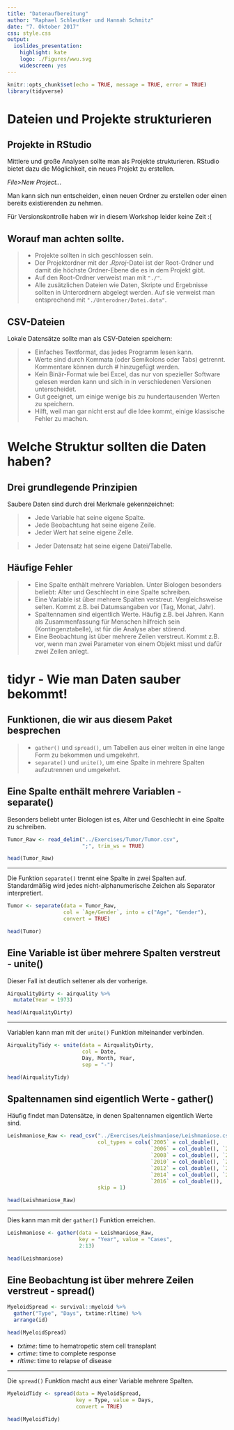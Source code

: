 ```yaml
---
title: "Datenaufbereitung"
author: "Raphael Schleutker und Hannah Schmitz"
date: "7. Oktober 2017"
css: style.css
output: 
  ioslides_presentation: 
    highlight: kate
    logo: ./Figures/wwu.svg
    widescreen: yes
---
```


```r
knitr::opts_chunk$set(echo = TRUE, message = TRUE, error = TRUE)
library(tidyverse)
```

# Dateien und Projekte strukturieren

## Projekte in RStudio

Mittlere und große Analysen sollte man als Projekte strukturieren. RStudio bietet dazu die Möglichkeit, ein neues Projekt zu erstellen.

*File>New Project...*

Man kann sich nun entscheiden, einen neuen Ordner zu erstellen oder einen bereits existierenden zu nehmen.

Für Versionskontrolle haben wir in diesem Workshop leider keine Zeit :(


## Worauf man achten sollte.

>- Projekte sollten in sich geschlossen sein.
>- Der Projektordner mit der *.Rproj*-Datei ist der Root-Ordner und damit die höchste Ordner-Ebene die es in dem Projekt gibt.
>- Auf den Root-Ordner verweist man mit `"./"`.
>- Alle zusätzlichen Dateien wie Daten, Skripte und Ergebnisse sollten in Unterordnern abgelegt werden. Auf sie verweist man entsprechend mit `"./Unterodner/Datei.data"`.


## CSV-Dateien

Lokale Datensätze sollte man als CSV-Dateien speichern:

>- Einfaches Textformat, das jedes Programm lesen kann.
>- Werte sind durch Kommata (oder Semikolons oder Tabs) getrennt. Kommentare können durch *\#* hinzugefügt werden.
>- Kein Binär-Format wie bei Excel, das nur von spezieller Software gelesen werden kann und sich in in verschiedenen Versionen unterscheidet.
>- Gut geeignet, um einige wenige bis zu hundertausenden Werten zu speichern.
>- Hilft, weil man gar nicht erst auf die Idee kommt, einige klassische Fehler zu machen.


# Welche Struktur sollten die Daten haben?

<!-- Erklären, was tidy data ist und an Beispielen aufzeigen, wo Fehler liegen und wie man diese beheben kann (ohne darauf einzugehen, wie dies in R gemacht wird. Das kommt später). -->

## Drei grundlegende Prinzipien

Saubere Daten sind durch drei Merkmale gekennzeichnet:

>- Jede Variable hat seine eigene Spalte.
>- Jede Beobachtung hat seine eigene Zeile.
>- Jeder Wert hat seine eigene Zelle.

>- Jeder Datensatz hat seine eigene Datei/Tabelle.

<!-- Hier sollten ein paar Beispiele kommen, was keine sauberen Daten sind. -->

## Häufige Fehler

>- Eine Spalte enthält mehrere Variablen. Unter Biologen besonders beliebt: Alter und Geschlecht in eine Spalte schreiben.
>- Eine Variable ist über mehrere Spalten verstreut. Vergleichsweise selten. Kommt z.B. bei Datumsangaben vor (Tag, Monat, Jahr).
>- Spaltennamen sind eigentlich Werte. Häufig z.B. bei Jahren. Kann als Zusammenfassung für Menschen hilfreich sein (Kontingenztabelle), ist für die Analyse aber störend.
>- Eine Beobachtung ist über mehrere Zeilen verstreut. Kommt z.B. vor, wenn man zwei Parameter von einem Objekt misst und dafür zwei Zeilen anlegt.


# tidyr - Wie man Daten sauber bekommt!

<!-- In diesem Abschnitt auch magrittr und die Pipe erklären? -->

## Funktionen, die wir aus diesem Paket besprechen

>- `gather()` und `spread()`, um Tabellen aus einer weiten in eine lange Form zu bekommen und umgekehrt.
>- `separate()` und `unite()`, um eine Spalte in mehrere Spalten aufzutrennen und umgekehrt.


## Eine Spalte enthält mehrere Variablen - separate()

Besonders beliebt unter Biologen ist es, Alter und Geschlecht in eine Spalte zu schreiben.

```r
Tumor_Raw <- read_delim("../Exercises/Tumor/Tumor.csv",
                        ";", trim_ws = TRUE)
```

```r
head(Tumor_Raw)
```


***

Die Funktion `separate()` trennt eine Spalte in zwei Spalten auf. Standardmäßig wird jedes nicht-alphanumerische Zeichen als Separator interpretiert.

```r
Tumor <- separate(data = Tumor_Raw,
                  col = `Age/Gender`, into = c("Age", "Gender"),
                  convert = TRUE)

head(Tumor)
```


## Eine Variable ist über mehrere Spalten verstreut - unite()

Dieser Fall ist deutlich seltener als der vorherige.

```r
AirqualityDirty <- airquality %>%
  mutate(Year = 1973)
```

```r
head(AirqualityDirty)
```

***

Variablen kann man mit der `unite()` Funktion miteinander verbinden.

```r
AirqualityTidy <- unite(data = AirqualityDirty,
                        col = Date,
                        Day, Month, Year,
                        sep = "-")

head(AirqualityTidy)
```



## Spaltennamen sind eigentlich Werte - gather()

Häufig findet man Datensätze, in denen Spaltennamen eigentlich Werte sind.

```r
Leishmaniose_Raw <- read_csv("../Exercises/Leishmaniose/Leishmaniose.csv",
                             col_types = cols(`2005` = col_double(),
                                              `2006` = col_double(), `2007` = col_double(),
                                              `2008` = col_double(), `2009` = col_double(),
                                              `2010` = col_double(), `2011` = col_double(),
                                              `2012` = col_double(), `2013` = col_double(),
                                              `2014` = col_double(), `2015` = col_double(),
                                              `2016` = col_double()),
                             skip = 1)
```

```r
head(Leishmaniose_Raw)
```

***

Dies kann man mit der `gather()` Funktion erreichen.

```r
Leishmaniose <- gather(data = Leishmaniose_Raw, 
                       key = "Year", value = "Cases",
                       2:13)

head(Leishmaniose)
```



## Eine Beobachtung ist über mehrere Zeilen verstreut - spread()

```r
MyeloidSpread <- survival::myeloid %>%
  gather("Type", "Days", txtime:rltime) %>%
  arrange(id)
```



```r
head(MyeloidSpread)
```

* *txtime*: time to hematropetic stem cell transplant
* *crtime*: time to complete response
* *rltime*: time to relapse of disease


***

Die `spread()` Funktion macht aus einer Variable mehrere Spalten.

```r
MyeloidTidy <- spread(data = MyeloidSpread,
                      key = Type, value = Days,
                      convert = TRUE)

head(MyeloidTidy)
```

